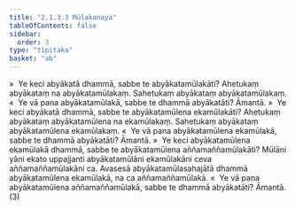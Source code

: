 ```yaml
---
title: "2.1.3.3 Mūlakanaya"
tableOfContents: false
sidebar:
  order: 3
type: "tipitaka"
basket: "ab"
---
```



<DynamicBreadcrumb />

<Division number="80">

<Paragraph number="196">
»  Ye keci abyākatā dhammā, sabbe te abyākatamūlakāti?
</Paragraph>

<Paragraph number="197">
Ahetukaṃ abyākataṃ na abyākatamūlakaṃ. Sahetukaṃ abyākataṃ abyākatamūlakaṃ.
</Paragraph>

<Paragraph number="198">
«  Ye vā pana abyākatamūlakā, sabbe te dhammā abyākatāti? Āmantā.
</Paragraph>

</Division>
<Division number="81">

<Paragraph number="199">
»  Ye keci abyākatā dhammā, sabbe te abyākatamūlena ekamūlakāti?
</Paragraph>

<Paragraph number="200">
Ahetukaṃ abyākataṃ abyākatamūlena na ekamūlakaṃ. Sahetukaṃ abyākataṃ abyākatamūlena ekamūlakaṃ.
</Paragraph>

<Paragraph number="201">
«  Ye vā pana abyākatamūlena ekamūlakā, sabbe te dhammā abyākatāti? Āmantā.
</Paragraph>

</Division>
<Division number="82">

<Paragraph number="202">
»  Ye keci abyākatamūlena ekamūlakā dhammā, sabbe te abyākatamūlena aññamaññamūlakāti?
</Paragraph>

<Paragraph number="203">
Mūlāni yāni ekato uppajjanti abyākatamūlāni ekamūlakāni ceva aññamaññamūlakāni ca. Avasesā abyākatamūlasahajātā dhammā abyākatamūlena ekamūlakā, na ca aññamaññamūlakā.
</Paragraph>

<Paragraph number="204">
«  Ye vā pana abyākatamūlena aññamaññamūlakā, sabbe te dhammā abyākatāti? Āmantā. (3)
</Paragraph>
</Division>